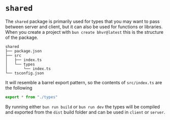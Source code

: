 # `shared`

The `shared` package is primarily used for types that you may want to pass between server and client, but it can also be used for functions or libraries. When you create a project with `bun create bhvr@latest` this is the structure of the package.

```
shared
├── package.json
├── src
│   ├── index.ts
│   └── types
│       └── index.ts
└── tsconfig.json
```

It will resemble a barrel export pattern, so the contents of `src/index.ts` are the following

```typescript src/index.ts
export * from "./types"
```

By running either `bun run build` or `bun run dev` the types will be compiled and exported from the `dist` build folder and can be used in `client` or `server`.
